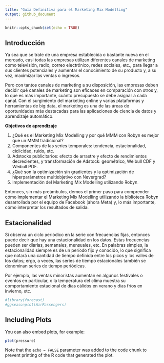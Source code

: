 ```yaml
---
title: "Guía Definitiva para el Marketing Mix Modelling"
output: github_document
---
```


```r
knitr::opts_chunk$set(echo = TRUE)
```

## Introducción

Ya sea que se trate de una empresa establecida o bastante nueva en el mercado, casi todas las empresas utilizan diferentes canales de marketing como televisión, radio, correo electrónico, redes sociales, etc., para llegar a sus clientes potenciales y aumentar el conocimiento de su producto y, a su vez, maximizar las ventas o ingresos.

Pero con tantos canales de marketing a su disposición, las empresas deben decidir qué canales de marketing son eficaces en comparación con otros y, lo que es más importante, cuánto presupuesto se debe asignar a cada canal. Con el surgimiento del marketing online y varias plataformas y herramientas de big data, el marketing es una de las áreas de oportunidades más destacadas para las aplicaciones de ciencia de datos y aprendizaje automático.

<strong>Objetivos de aprendizaje</strong></p>

<ol>
  <li>¿Qué es el Marketing Mix Modelling y por qué MMM con Robyn es mejor que un MMM tradicional?</li>
  <li>Componentes de las series temporales: tendencia, estacionalidad, ciclicidad, ruido, etc.</li>
  <li>Adstocks publicitarios: efecto de arrastre y efecto de rendimientos decrecientes, y transformación de Adstock: geométrico, Weibull CDF y Weibull PDF.</li>
  <li>¿Qué son la optimización sin gradientes y la optimización de hiperparámetros multiobjetivo con Nevergrad?</li>
  <li>Implementación del Marketing Mix Modelling utilizando Robyn.</li>
</ol>


Entonces, sin más preámbulos, demos el primer paso para comprender cómo implementar el Marketing Mix Modelling utilizando la biblioteca Robyn desarrollada por el equipo de Facebook (ahora Meta) y, lo más importante, cómo interpretar los resultados de salida.

## Estacionalidad
Si observa un ciclo periódico en la serie con frecuencias fijas, entonces puede decir que hay una estacionalidad en los datos. Estas frecuencias pueden ser diarias, semanales, mensuales, etc. En palabras simples, la estacionalidad siempre es de un período fijo y conocido, lo que significa que notará una cantidad de tiempo definida entre los picos y los valles de los datos; ergo, a veces, las series de tiempo estacionales también se denominan series de tiempo periódicas.

Por ejemplo, las ventas minoristas aumentan en algunos festivales o eventos en particular, o la temperatura del clima muestra su comportamiento estacional de días cálidos en verano y días fríos en invierno, etc.

```r
#library(forecast)
#ggseasonplot(AirPassengers)
```

## Including Plots

You can also embed plots, for example:

```r
plot(pressure)
```

Note that the `echo = FALSE` parameter was added to the code chunk to prevent printing of the R code that generated the plot.
